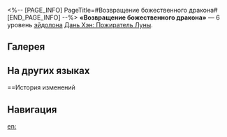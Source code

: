 <%-- [PAGE_INFO]
PageTitle=#Возвращение божественного дракона#
[END_PAGE_INFO] --%>
{{Эйдолон Инфобокс
|Название         = Возвращение божественного дракона
|Изображение      = Эйдолон Возвращение божественного дракона.png
|Персонаж         = Дань Хэн Пожиратель Луны
|Уровень          = 6
|Длительность     = 
|Описание         = После того, как любой другой союзник использует сверхспособность, {{Доп эффект|пробитие мнимого сопротивления}} следующего использованного умения Стремительный прыжок Дань Хэна: Пожирателя Луны повышается на 20%. Этот эффект может складываться до 3 раз.
|Свойство1        = 
|Масштабирование1 = 
}}
'''«Возвращение божественного дракона»''' — 6 уровень [[эйдолон]]а [[Дань Хэн: Пожиратель Луны]].

==Галерея==
{{Галерея|position=left|captionalign=center
|Персонаж Дань Хэн Пожиратель Луны Эйдолон 6.png|Осколок Эйдолона
}}

==На других языках==
{{На других языках
|en   = Reign, Returned
|zhs  = 见谯
|zht  = 見譙
|ja   = {{Rubi|黄龍|こうりゅう}}
|ko   = 용의 강림
|es   = Retorno del reino
|fr   = Retour du dragon divin
|ru   = Возвращение божественного дракона
|th   = Reign, Returned
|vi   = Trị Vì
|de   = Rückkehr des Drachen
|id   = Reign, Returned
|pt   = Reinado, Retornado
}}

==История изменений
{{История изменений|3.5}}

==Навигация==
{{Навык Навбокс|Дань Хэн Пожиратель Луны}}

[[en:]]